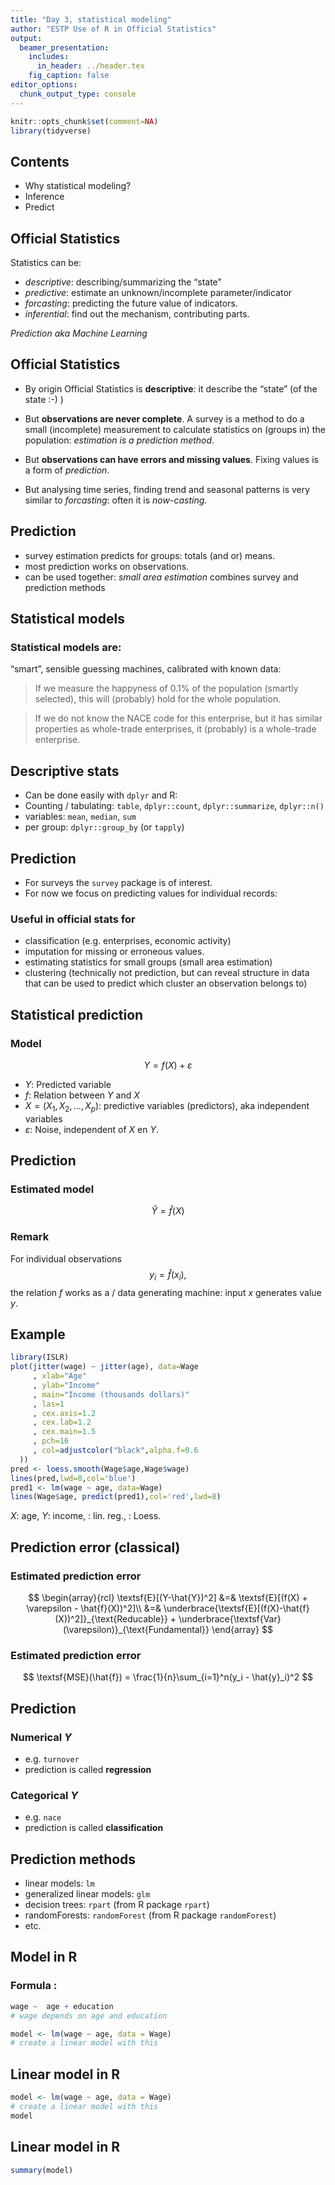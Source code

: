 ```yaml
---
title: "Day 3, statistical modeling"
author: "ESTP Use of R in Official Statistics"
output:
  beamer_presentation:
    includes:
      in_header: ../header.tex
    fig_caption: false
editor_options: 
  chunk_output_type: console
---
```


```r
knitr::opts_chunk$set(comment=NA)
library(tidyverse)
```

## Contents

- Why statistical modeling?
- Inference
- Predict

## Official Statistics

Statistics can be:

- _descriptive_: describing/summarizing the "state"
- _predictive_: estimate an unknown/incomplete parameter/indicator
- _forcasting_: predicting the future value of indicators.
- _inferential_: find out the mechanism, contributing parts.

_Prediction aka Machine Learning_

## Official Statistics

- By origin Official Statistics is **descriptive**: it describe the "state" 
(of the state :-) )

- But **observations are never complete**. A survey is a method
to do a small (incomplete) measurement to calculate statistics on (groups in) the
population: _estimation is a prediction method_. 

- But **observations can have errors and missing values**. Fixing values is a form of
_prediction_. 

- But analysing time series, finding trend and seasonal patterns is very similar
to _forcasting_: often it is _now-casting_.

## Prediction

- survey estimation predicts for groups: totals (and or) means.
- most prediction works on observations.
- can be used together: _small area estimation_ combines survey and prediction methods

## Statistical models

### Statistical models are:

"smart", sensible guessing machines, calibrated with known data:
  
  > If we measure the happyness of 0.1% of the population (smartly selected), this
  will (probably)  hold for the whole population.
  
  > If we do not know the NACE code for this enterprise, but it has similar properties
  as whole-trade enterprises, it (probably) is a whole-trade enterprise.
  
  
## Descriptive stats

- Can be done easily with `dplyr` and R: 
- Counting / tabulating: `table`, `dplyr::count`, `dplyr::summarize`, `dplyr::n()`
- variables: `mean`, `median`, `sum`
- per group: `dplyr::group_by` (or `tapply`)


## Prediction

- For surveys the `survey` package is of interest.
- For now we focus on predicting values for individual records:

### Useful in official stats for

- classification (e.g. enterprises, economic activity)
- imputation for missing or erroneous values. 
- estimating statistics for small groups (small area estimation)
- clustering (technically not prediction, but can reveal structure in data that
can be used to predict which cluster an observation belongs to)

## Statistical prediction

### Model
  $$
  Y = f(X) + \varepsilon
  $$

- $Y$: Predicted variable
- $f$: Relation between $Y$ and $X$
- $X=(X_1,X_2,\ldots,X_p)$: predictive variables (predictors), aka independent variables
- $\varepsilon$: Noise, independent of $X$ en $Y$. 


## Prediction

### Estimated model
$$
\hat{Y} = \hat{f}(X)
$$
\begin{itemize}
  \item $\hat{Y}$ the estimated value for  $Y$.
  \item $\hat{f}$ the estimated model.
\end{itemize}

### Remark
For individual observations
$$
y_i = \hat{f}(x_i),
$$
the relation $f$ works as a \emph{black box} / data generating machine:
input $x$ generates value $y$.

## Example

```r
library(ISLR)
plot(jitter(wage) ~ jitter(age), data=Wage
     , xlab="Age"
     , ylab="Income"
     , main="Income (thousands dollars)"
     , las=1
     , cex.axis=1.2
     , cex.lab=1.2
     , cex.main=1.5
     , pch=16
     , col=adjustcolor("black",alpha.f=0.6
  ))
pred <- loess.smooth(Wage$age,Wage$wage)
lines(pred,lwd=8,col='blue')
pred1 <- lm(wage ~ age, data=Wage)
lines(Wage$age, predict(pred1),col='red',lwd=8)
```

$X$: age, $Y$: income, \textcolor{red}{$f$}: lin. reg., \textcolor{blue}{$f$}: Loess.

## Prediction error (classical)

### Estimated prediction error
$$
\begin{array}{rcl}
\textsf{E}[(Y-\hat{Y})^2] &=& \textsf{E}[(f(X) + \varepsilon - \hat{f}(X))^2]\\
&=& 
\underbrace{\textsf{E}[(f(X)-\hat{f}(X))^2]}_{\text{Reducable}} 
+ \underbrace{\textsf{Var}(\varepsilon)}_{\text{Fundamental}}
\end{array}
$$

### Estimated prediction error
$$
\textsf{MSE}(\hat{f}) = \frac{1}{n}\sum_{i=1}^n(y_i - \hat{y}_i)^2
$$
\begin{itemize}
\item $y_i$: Observed values
\item $\hat{y}_i$: Predicted values $\hat{y}_i=\hat{f}(x_i)$
\item $\textsf{MSE}$ Mean Square Error for estimated model $\hat{f}$.
\end{itemize}

## Prediction

### Numerical $Y$

- e.g. `turnover`
- prediction is called **regression**

### Categorical $Y$

- e.g. `nace`
- prediction is called **classification**

## Prediction methods

- linear models: `lm`
- generalized linear models: `glm`
- decision trees: `rpart` (from R package `rpart`)
- randomForests: `randomForest` (from R package `randomForest`)
- etc.

## Model in R

### Formula : 

```r
wage ~  age + education 
# wage depends on age and education
```

```r
model <- lm(wage ~ age, data = Wage) 
# create a linear model with this 
```

## Linear model in R

```r
model <- lm(wage ~ age, data = Wage) 
# create a linear model with this 
model
```

## Linear model in R

\tiny
```r
summary(model)
```



